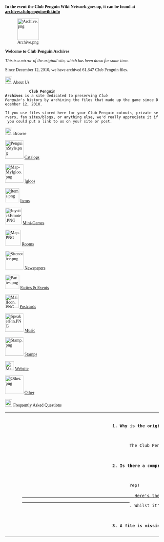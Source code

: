 <font face='trebuchet ms'>
  <div class="mainpage-wrapper">
    <!--  BANNER  -->
    <div class="mainpage-notice">'''In the event the Club Penguin Wiki Network goes up, it can be found at [https://archives.clubpenguinwiki.info archives.clubpenguinwiki.info]'''</div>
    <div class="mainpage-banner">
      <div class="mainpage-banner-logo">[[File:Archive.png|70px|link=]]</div>
      <div class="mainpage-banner-title">
        <p class="mainpage-banner-title-welcome">'''Welcome to Club Penguin Archives'''</p>
        <p class="mainpage-banner-title-motto">''This is a mirror of the original site, which has been down for some time.''</p>
        <p class="mainpage-banner-title-articles">Since December 12, 2010, we have archived 61,847 Club Penguin files.</p>
      </div>
    </div>
    <!--  LEFT  -->
    <div class="mainpage-right">
      <div class="mainpage-box">
        <div class="mainpage-box-heading">[[File:Wave.png|23px|link=|alt=Welcome!|align=left]] About Us</div>
        <div class="mainpage-box-content">
            '''Club Penguin Archives''' is a site dedicated to preserving ''Club Penguin'''s history by archiving the files that made up the game since December 12, 2010.<br>
              <br>If you use files stored here for your Club Penguin cutouts, private servers, fan sites/blogs, or anything else, we'd really appreciate it if you could put a link to us on your site or post. </div>
      </div>
      <div class="mainpage-box">
        <div class="mainpage-box-heading">[[File:Explore.png|23px|link=|alt=Browse|align=left]] Browse</div>
        <div class="mainpage-box-content">
          <div class="mainpage-explore-links">
            <div class="mainpage-explore-links-link"> [[File:PenguinStyle.png|60px|link=Catalogs]] [[Catalogs]] </div>
            <div class="mainpage-explore-links-link"> [[File:Map-MyIgloo.png|60px|link=Igloo]] [[Igloo|Igloos]] </div>
            <div class="mainpage-explore-links-link"> [[File:Items.png|46px|link=Items]] [[Items]] </div>
            <div class="mainpage-explore-links-link"> [[File:JoystickEmote.PNG|54px|link=Mini-Games]] [[Mini-Games]] </div>
            <div class="mainpage-explore-links-link"> [[File:Map.PNG|51px|link=Rooms]] [[Rooms]] </div>
            <div class="mainpage-explore-links-link"> [[File:Sitenotice.png|60px|link=Club_Penguin_Times]] [[Club Penguin Times|Newspapers]] </div>
          </div>
          <div class="mainpage-explore-links">
            <div class="mainpage-explore-links-link"> [[File:Parties.png|46px|link=Parties_&_Events]] [[Parties & Events]] </div>
            <div class="mainpage-explore-links-link"> [[File:MailIcon.PNG|44px|link=Postcards]] [[Postcards]] </div>
            <div class="mainpage-explore-links-link"> [[File:SpeakerPin.PNG|60px|link=Music]] [[Music|Music]] </div>
            <div class="mainpage-explore-links-link"> [[File:Stamp.png|60px|link=Stamps]] [[Stamps]] </div>
            <div class="mainpage-explore-links-link"> [[File:Map-Lighthouse.png|29px|link=Website]] [[Website]] </div>
            <div class="mainpage-explore-links-link"> [[File:Other.png|60px|link=Other]] [[Other]] </div>
          </div>
        </div>
      </div>
    </div>
    <!--  RIGHT  -->
    <div class="mainpage-left">
      <div class="mainpage-box">
        <div class="mainpage-box-heading">[[File:QuestionMark.PNG|23px|link=|alt=FAQ|align=left]] Frequently Asked Questions</div>
        <div class="mainpage-box-content">
          <table style="clear: both; width: 100%; margin: 3px 0px;" border="0">
            <tr>
              <td style="background:transparent;">
                              <div style="background-color:transparent;border:0px solid #AAA;height:400px;overflow:auto;padding-left:0.5em;width:100%;">
                                      <p>
                                        <span style="font-family:trebuchet ms;">
                                          <strong>1. Why is the original site down?</strong>
                                        </span>
                                      </p>
                                      <dl>
                                        <dd>
                                          <p>
                                            <span style="font-family:trebuchet ms;">The Club Penguin Wiki Network servers are known to be unstable and frequently go down for unknown reasons. The Network's tech staff are unresponsive and unlikely to bring the site back up again.</span>
                                          </p>
                                        </dd>
                                      </dl>
                                      <p>
                                        <span style="font-family:trebuchet ms;">
                                          <strong>2. Is there a compressed .ZIP download (or equivalent) of every Club Penguin file on this site?</strong>
                                        </span>
                                      </p>
                                      <dl>
                                        <dd>
                                          <p>
                                            <span style="font-family:trebuchet ms;">Yep! </span>
                                            <a target="_blank" rel="noopener noreferrer" href="https://drive.google.com/drive/folders/12OJCc-pHT-CZB4wInO1gN9df8oVjKr8G?usp=drive_link">
                                              <span style="font-family:trebuchet ms;">Here's the link</span>
                                            </a>
                                            <span style="font-family:trebuchet ms;">. Whilst it's very much unsorted, if you want to keep a local copy, feel free.</span>
                                          </p>
                                        </dd>
                                      </dl>
                                      <p>
                                        <span style="font-family:trebuchet ms;">
                                          <strong>3. A file is missing from a page! Can you please upload it?</strong>
                                        </span>
                                      </p>
                                      <dl>
                                        <dd>
                                          <p>
                                            That is a lot easier said than done. While it is true some files were uploaded and are absent from pages, generally if a file is missing from a page, it was never archived or uploaded at all. If a file has been archived, but isn't on a page, your best bet of finding it is in [https://drive.google.com/drive/folders/14XgRKhd6fb6pCl1rAXCttUTOxBvma4os|this Google Drive folder].
                                          </p>
                                        </dd>
                                      </dl>
                                      <p>
                                        <span style="font-family:trebuchet ms;">
                                          <strong>4. Is there a Club Penguin Archives Discord?</strong>
                                        </span>
                                      </p>
                                      <dl>
                                        <dd>
                                          <p>
                                            <span style="font-family:trebuchet ms;">Whilst there's no official Discord server, </span>
                                            <a target="_blank" rel="noopener noreferrer" href="https://discord.gg/ser2KbyCwU">
                                              <span style="font-family:trebuchet ms;">this server</span>
                                            </a>
                                            <span style="font-family:trebuchet ms;">, coincidentally also called ‘Club Penguin Archives’, is a great place to talk with community members.</span>
                                          </p>
                                        </dd>
                                      </dl>
                                      <p>
                                        <span style="font-family:trebuchet ms;">
                                          <strong>5. Does Club Penguin Archives host custom files from Club Penguin Private Servers (CPPS)?</strong>
                                        </span>
                                      </p>
                                      <dl>
                                        <dd>
                                          <p>
                                            <span style="font-family:trebuchet ms;">Club Penguin Archives is only intended to host files from the official Club Penguin game. It's possible that every so often a fan-made file is passed off as an official one, though ideally this should not happen. There is also not any consideration for this becoming a possibility in the future.</span>
                                          </p>
                                        </dd>
                                      </dl>
                                      <p>
                                        <span style="font-family:trebuchet ms;">
                                          <strong>6. Can I help contribute to Club Penguin Archives?</strong>
                                        </span>
                                      </p>
                                      <dl>
                                        <dd>
                                          <p>
                                            <span style="font-family:trebuchet ms;">If you believe you are in possession of genuine Club Penguin files that aren't on Archives yet and wish to upload them, please make a pull request at [https://github.com/sky-is-winning/cparchives|the mirror's repo] and include the file you want uploaded.</span>
                                          </p>
                                        </dd>
                                      </dl>
                                    </div>
              </td>
              <td style="width: 8px;"></td>
            </tr>
          </table>
        </div>
      </div>
    </div>
  </div>